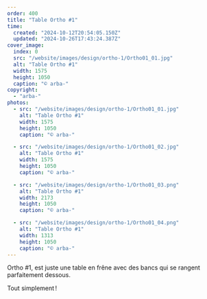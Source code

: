 ```yaml
---
order: 400
title: "Table Ortho #1"
time:
  created: "2024-10-12T20:54:05.150Z"
  updated: "2024-10-26T17:43:24.387Z"
cover_image:
  index: 0
  src: "/website/images/design/ortho-1/Ortho01_01.jpg"
  alt: "Table Ortho #1"
  width: 1575
  height: 1050
  caption: "© arba-"
copyright:
  - "arba-"
photos:
  - src: "/website/images/design/ortho-1/Ortho01_01.jpg"
    alt: "Table Ortho #1"
    width: 1575
    height: 1050
    caption: "© arba-"

  - src: "/website/images/design/ortho-1/Ortho01_02.jpg"
    alt: "Table Ortho #1"
    width: 1575
    height: 1050
    caption: "© arba-"

  - src: "/website/images/design/ortho-1/Ortho01_03.png"
    alt: "Table Ortho #1"
    width: 2173
    height: 1050
    caption: "© arba-"

  - src: "/website/images/design/ortho-1/Ortho01_04.png"
    alt: "Table Ortho #1"
    width: 1313
    height: 1050
    caption: "© arba-"
---
```


Ortho #1, est juste une table en frêne avec des bancs qui se rangent parfaitement dessous.

Tout simplement !
